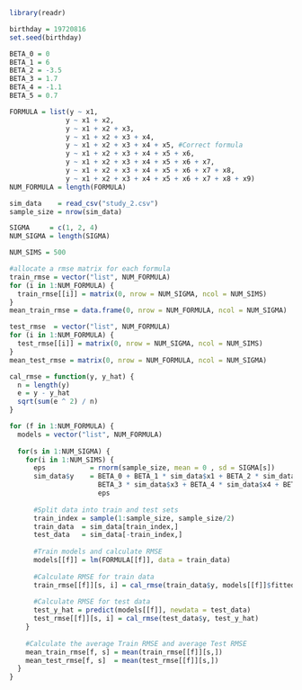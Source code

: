 ```r
library(readr)

birthday = 19720816
set.seed(birthday)

BETA_0 = 0
BETA_1 = 6
BETA_2 = -3.5
BETA_3 = 1.7
BETA_4 = -1.1
BETA_5 = 0.7

FORMULA = list(y ~ x1, 
              y ~ x1 + x2, 
              y ~ x1 + x2 + x3,
              y ~ x1 + x2 + x3 + x4,
              y ~ x1 + x2 + x3 + x4 + x5, #Correct formula
              y ~ x1 + x2 + x3 + x4 + x5 + x6,
              y ~ x1 + x2 + x3 + x4 + x5 + x6 + x7, 
              y ~ x1 + x2 + x3 + x4 + x5 + x6 + x7 + x8,
              y ~ x1 + x2 + x3 + x4 + x5 + x6 + x7 + x8 + x9)
NUM_FORMULA = length(FORMULA)

sim_data    = read_csv("study_2.csv")
sample_size = nrow(sim_data)

SIGMA     = c(1, 2, 4)
NUM_SIGMA = length(SIGMA)

NUM_SIMS = 500

#allocate a rmse matrix for each formula
train_rmse = vector("list", NUM_FORMULA)
for (i in 1:NUM_FORMULA) {
  train_rmse[[i]] = matrix(0, nrow = NUM_SIGMA, ncol = NUM_SIMS)
}
mean_train_rmse = data.frame(0, nrow = NUM_FORMULA, ncol = NUM_SIGMA)

test_rmse  = vector("list", NUM_FORMULA)
for (i in 1:NUM_FORMULA) {
  test_rmse[[i]] = matrix(0, nrow = NUM_SIGMA, ncol = NUM_SIMS)
}
mean_test_rmse = matrix(0, nrow = NUM_FORMULA, ncol = NUM_SIGMA)
```

```r
cal_rmse = function(y, y_hat) {
  n = length(y)
  e = y - y_hat
  sqrt(sum(e ^ 2) / n)
}

for (f in 1:NUM_FORMULA) {
  models = vector("list", NUM_FORMULA)
  
  for(s in 1:NUM_SIGMA) {
    for(i in 1:NUM_SIMS) {
      eps           = rnorm(sample_size, mean = 0 , sd = SIGMA[s])
      sim_data$y    = BETA_0 + BETA_1 * sim_data$x1 + BETA_2 * sim_data$x2 + 
                      BETA_3 * sim_data$x3 + BETA_4 * sim_data$x4 + BETA_5 * sim_data$x5 + 
                      eps
      
      #Split data into train and test sets
      train_index = sample(1:sample_size, sample_size/2)
      train_data  = sim_data[train_index,]
      test_data   = sim_data[-train_index,]
      
      #Train models and calculate RMSE
      models[[f]] = lm(FORMULA[[f]], data = train_data)
        
      #Calculate RMSE for train data
      train_rmse[[f]][s, i] = cal_rmse(train_data$y, models[[f]]$fitted.values)
      
      #Calculate RMSE for test data
      test_y_hat = predict(models[[f]], newdata = test_data)
      test_rmse[[f]][s, i] = cal_rmse(test_data$y, test_y_hat)
    }
    
    #Calculate the average Train RMSE and average Test RMSE
    mean_train_rmse[f, s] = mean(train_rmse[[f]][s,])
    mean_test_rmse[f, s]  = mean(test_rmse[[f]][s,])
  }
}


```